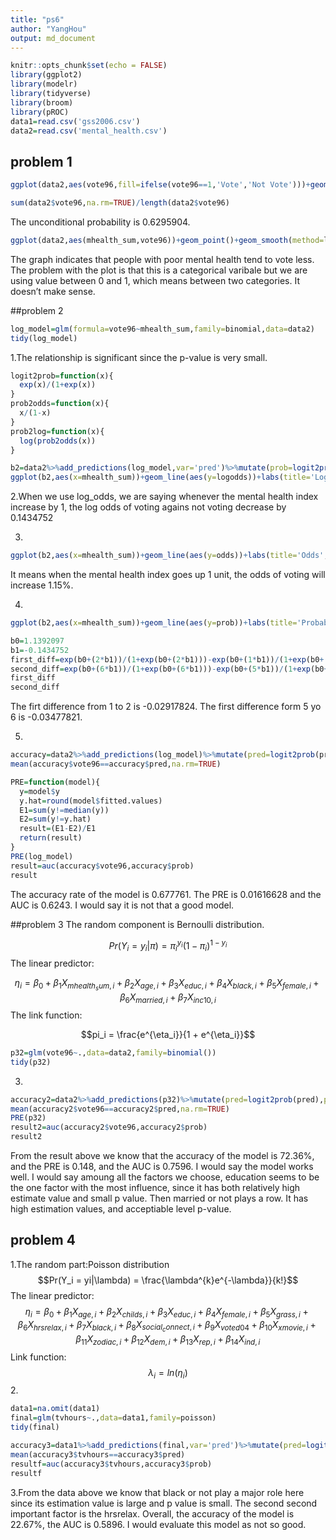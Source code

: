 ```yaml
---
title: "ps6"
author: "YangHou"
output: md_document
---
```


```r
knitr::opts_chunk$set(echo = FALSE)
library(ggplot2)
library(modelr)
library(tidyverse)
library(broom)
library(pROC)
data1=read.csv('gss2006.csv')
data2=read.csv('mental_health.csv')
```

## problem 1
```r
ggplot(data2,aes(vote96,fill=ifelse(vote96==1,'Vote','Not Vote')))+geom_bar()+labs(title='1996 Voter Turnout',x='Vote',y='Number of Voters')
```

```r
sum(data2$vote96,na.rm=TRUE)/length(data2$vote96)
```

The unconditional probability is 0.6295904.

```r
ggplot(data2,aes(mhealth_sum,vote96))+geom_point()+geom_smooth(method=lm)+scale_y_continuous(breaks=c(0,1))+labs(title='Mental Health',y='Voting',x='Mental Health')
```

The graph indicates that people with poor mental health tend to vote less. The problem with the plot is that this is a categorical varibale but we are using value between 0 and 1, which means between two categories. It doesn't make sense. 

##problem 2
```r
log_model=glm(formula=vote96~mhealth_sum,family=binomial,data=data2)
tidy(log_model)
```

1.The relationship is significant since the p-value is very small.

```r
logit2prob=function(x){
  exp(x)/(1+exp(x))
}
prob2odds=function(x){
  x/(1-x)
}
prob2log=function(x){
  log(prob2odds(x))
}

b2=data2%>%add_predictions(log_model,var='pred')%>%mutate(prob=logit2prob(pred))%>%mutate(odds=prob2odds(prob))%>%mutate(logodds=prob2log(prob))
ggplot(b2,aes(x=mhealth_sum))+geom_line(aes(y=logodds))+labs(title='Log_odds',x='Mental Health',y='Log_odds')
```

2.When we use log_odds, we are saying whenever the mental health index increase by 1, the log odds of voting agains not voting decrease by 0.1434752

3.
```r
ggplot(b2,aes(x=mhealth_sum))+geom_line(aes(y=odds))+labs(title='Odds',x='Mental Health',y='odds')
```

It means when the mental health index goes up 1 unit, the odds of voting will increase 1.15%.

4.
```r
ggplot(b2,aes(x=mhealth_sum))+geom_line(aes(y=prob))+labs(title='Probability',x='Mentla Health',y='Probablity')
```

```r
b0=1.1392097
b1=-0.1434752
first_diff=exp(b0+(2*b1))/(1+exp(b0+(2*b1)))-exp(b0+(1*b1))/(1+exp(b0+(1*b1)))
second_diff=exp(b0+(6*b1))/(1+exp(b0+(6*b1)))-exp(b0+(5*b1))/(1+exp(b0+(5*b1)))
first_diff
second_diff
```

The firt difference from 1 to 2 is -0.02917824. The first difference form 5 yo 6 is -0.03477821.

5.
```r
accuracy=data2%>%add_predictions(log_model)%>%mutate(pred=logit2prob(pred),prob=pred,pred=as.numeric(pred>0.5))
mean(accuracy$vote96==accuracy$pred,na.rm=TRUE)
```
```r
PRE=function(model){
  y=model$y
  y.hat=round(model$fitted.values)
  E1=sum(y!=median(y))
  E2=sum(y!=y.hat)
  result=(E1-E2)/E1
  return(result)
}
PRE(log_model)
result=auc(accuracy$vote96,accuracy$prob)
result
```

The accuracy rate of the model is 0.677761. The PRE is 0.01616628 and the AUC is 0.6243. I would say it is not that a good model.

##problem 3
The random component is Bernoulli distribution.

$$Pr(Y_i = y_i | \pi) = \pi_i^{y_i}(1 - \pi_i)^{1-y_i}$$
The linear predictor:

$$\eta_i = \beta_0 + \beta_1 X_{mhealth_sum,i} + \beta_2 X_{age,i} + \beta_3 X_{educ,i} + \beta_4 X_{black,i} + \beta_5 X_{female,i} + \beta_6 X_{married,i} + \beta_7 X_{inc10,i}$$
The link function:

$$pi_i = \frac{e^{\eta_i}}{1 + e^{\eta_i}}$$

```r
p32=glm(vote96~.,data=data2,family=binomial())
tidy(p32)
```

3.
```r
accuracy2=data2%>%add_predictions(p32)%>%mutate(pred=logit2prob(pred),prob=pred,pred=as.numeric(pred>0.5))
mean(accuracy2$vote96==accuracy2$pred,na.rm=TRUE)
PRE(p32)
result2=auc(accuracy2$vote96,accuracy2$prob)
result2
```

From the result above we know that the accuracy of the model is 72.36%, and the PRE is 0.148, and the AUC is 0.7596. I would say the model works well. I would say amoung all the factors we choose, education seems to be the one factor with the most influence, since it has both relatively high estimate value and small p value. Then married or not plays a row. It has high estimation values, and acceptiable level p-value. 

## problem 4
1.The random part:Poisson distribution
$$Pr(Y_i = yi|\lambda) = \frac{\lambda^{k}e^{-\lambda}}{k!}$$
The linear predictor:
$$\eta_i = \beta_0 + \beta_1 X_{age,i} + \beta_2 X_{childs,i} + \beta_3 X_{educ,i} + \beta_4 X_{female,i} + \beta_5 X_{grass,i} + \beta_6 X_{hrsrelax,i} +\beta_7 X_{black,i} + \beta_8 X_{social_connect, i} + \beta_9 X_{voted04} + \beta_10 X_{xmovie, i} + \beta_11 X_{zodiac, i} + \beta_12 X_{dem, i} + \beta_13 X_{rep, i} + \beta_14 X_{ind, i}$$
Link function:
$$\lambda_i = ln(\eta_i)$$
2.
```r
data1=na.omit(data1)
final=glm(tvhours~.,data=data1,family=poisson)
tidy(final)

```


```r
accuracy3=data1%>%add_predictions(final,var='pred')%>%mutate(pred=logit2prob(pred),prob=prob2odds(pred),pred=as.numeric(pred>0.5))
mean(accuracy3$tvhours==accuracy3$pred)
resultf=auc(accuracy3$tvhours,accuracy3$prob)
resultf
```

3.From the data above we know that black or not play a major role here since its estimation value is large and p value is small. The second second important factor is the hrsrelax. Overall, the accuracy of the model is 22.67%, the AUC is 0.5896. I would evaluate this model as not so good. 

